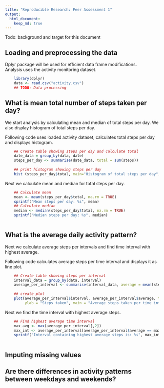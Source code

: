 ```yaml
---
title: "Reproducible Research: Peer Assessment 1"
output: 
  html_document:
    keep_md: true
---
```


Todo: background and target for this document

## Loading and preprocessing the data

Dplyr package will be used for efficient data frame modifications.  
Analysis uses the activity monitoring dataset.

```r
    library(dplyr)
    data <- read.csv("activity.csv")
    ## TODO: Data processing
```

## What is mean total number of steps taken per day?

We start analysis by calculating mean and median of total steps per day. We also display histogram of total steps per day.

Following code uses loaded activity dataset, calculates total steps per day and displays histogram.

```r
    
    ## Create table showing steps per day and calculate total
    date_data = group_by(data, date)
    steps_per_day <- summarise(date_data, total = sum(steps))
    
    ## print histogram showing steps per day
    hist (steps_per_day$total, main="Histogram of total steps per day", xlab = "Total steps per day")

```

Next we calculate mean and median for total steps per day.
```r
    ## Calculate mean
    mean <- mean(steps_per_day$total, na.rm = TRUE)
    sprintf("Mean steps per day: %s", mean)
    ## Calculate median
    median <- median(steps_per_day$total, na.rm = TRUE)
    sprintf("Median steps per day: %s", median)
    
```


## What is the average daily activity pattern?

Next we calculate average steps per intervals and find time interval with highest average.

Following code calculates average steps per time interval and displays it as line plot.

```r
    
    ## Create table showing steps per interval
    interval_data = group_by(data, interval)
    average_per_interval <- summarise(interval_data, average = mean(steps, na.rm = TRUE))
    
    ## create plot
    plot(average_per_interval$interval, average_per_interval$average, type = "l", xlab = "Time intervals", 
         ylab = "Steps taken", main = "Average steps taken per time interval")

```

Next we find the time interval with highest average steps.

```r
    ## Find highest average time interval
    max_avg <- max(average_per_interval[,2])
    max_int <- average_per_interval[average_per_interval$average == max_avg, "interval"]
    sprintf("Interval containing highest average steps is: %s", max_int)
    
```

## Imputing missing values



## Are there differences in activity patterns between weekdays and weekends?
